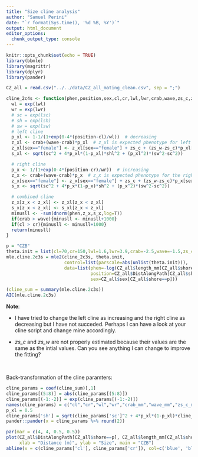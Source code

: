 ```yaml
---
title: "Size cline analysis"
author: "Samuel Perini"
date: "`r format(Sys.time(), '%d %B, %Y')`"
output: html_document
editor_options: 
  chunk_output_type: console
---
```


```r
knitr::opts_chunk$set(echo = TRUE)
library(bbmle)
library(magrittr)
library(dplyr)
library(pander)
```


```r
CZ_all = read.csv("../../data/CZ_all_mating_clean.csv", sep = ";")

cline_2c4s <- function(phen,position,sex,cl,cr,lwl,lwr,crab,wave,zs_c,zs_w,sc,shl,sh,sw){
  wl = exp(lwl)
  wr = exp(lwr)
  # sc = exp(lsc)
  # sh = exp(lsh)
  # sw = exp(lsw)
  # left cline
  p_xl <- 1-1/(1+exp(0-4*(position-cl)/wl))  # decreasing
  z_xl <- crab+(wave-crab)*p_xl  # z_xl is expected phenotype for left cline
  z_xl[sex=="female"] <- z_xl[sex=="female"] + zs_c + (zs_w-zs_c)*p_xl[sex=="female"]
  s_xl <- sqrt(sc^2 + 4*p_xl*(1-p_xl)*shl^2 + (p_xl^2)*(sw^2-sc^2))

  # right cline
  p_x <- 1/(1+exp(0-4*(position-cr)/wr))  # increasing
  z_x <- crab+(wave-crab)*p_x  # z_x is expected phenotype for the right cline
  z_x[sex=="female"] <- z_x[sex=="female"] + zs_c + (zs_w-zs_c)*p_x[sex=="female"]
  s_x <- sqrt(sc^2 + 4*p_x*(1-p_x)*sh^2 + (p_x^2)*(sw^2-sc^2))

  # combined cline
  z_x[z_x < z_xl] <- z_xl[z_x < z_xl]
  s_x[z_x < z_xl] <- s_xl[z_x < z_xl]
  minusll <- -sum(dnorm(phen,z_x,s_x,log=T))
  if(crab > wave){minusll <- minusll+1000}
  if(cl > cr){minusll <- minusll+1000}
  return(minusll)
}

p = "CZB"
theta.init = list(cl=70,cr=150,lwl=1.6,lwr=3.9,crab=-2.5,wave=-1.5,zs_c=-0.1,zs_w=-0.1,sc=0.2,shl=0.3,sh=0.3,sw=0.2)
mle.cline.2c3s = mle2(cline_2c3s, theta.init,
                      control=list(parscale=abs(unlist(theta.init))),
                      data=list(phen=-log(CZ_all$length_mm[CZ_all$shore==p]),
                                position=CZ_all$DistAlongPath[CZ_all$shore==p],
                                sex=CZ_all$sex[CZ_all$shore==p]))

(cline_sum = summary(mle.cline.2c3s))
AIC(mle.cline.2c3s)
```

**Note**:

* I have tried to change the left cline as increasing and the right cline as decreasing but I have not succeded. Perhaps I can have a look at your cline script and change mine accordingly.

* _zs\_c_ and _zs\_w_ are not properly estimated because their values are the same as the intial values. Can you see anything I can change to improve the fitting? 

\

Back-transformation of the cline paramters:
```r
cline_params = coef(cline_sum)[,1]
cline_params[(5:8)] = abs(cline_params[(5:8)])
cline_params[(-1:-2)] = exp(cline_params[(-1:-2)])
names(cline_params) = c("cl","cr","wl","wr","crab_mm","wave_mm","zs_c_mm","zs_w_mm","sc","sh","sw")
p_xl = 0.5
cline_params['sh'] = sqrt(cline_params['sc']^2 + 4*p_xl*(1-p_xl)*cline_params['sh']^2 + (p_xl^2)*(cline_params['sw']^2-cline_params['sc']^2))
pander::pander(x = cline_params %>% round(2))
```


```r
par(mar = c(4, 4, 0.5, 0.5))
plot(CZ_all$DistAlongPath[CZ_all$shore==p], CZ_all$length_mm[CZ_all$shore==p], pch=19,
     xlab = "Distance (m)", ylab = "Size", main = "CZB")
abline(v = c(cline_params['cl'], cline_params['cr']), col=c('blue', 'blue'))
```

